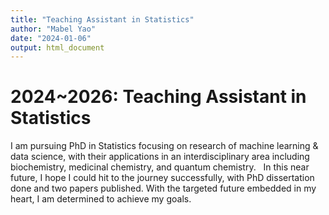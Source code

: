 ```yaml
---
title: "Teaching Assistant in Statistics"
author: "Mabel Yao"
date: "2024-01-06"
output: html_document
---
```


# 2024~2026: Teaching Assistant in Statistics

I am pursuing PhD in Statistics focusing on research of machine learning & data science, with their applications in an interdisciplinary area including biochemistry, medicinal chemistry, and quantum chemistry. \ 
In this near future, I hope I could hit to the journey successfully, with PhD dissertation done and two papers published. With the targeted future embedded in my heart, I am determined to achieve my goals. \



